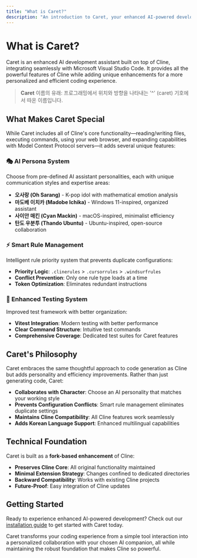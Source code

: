 ```yaml
---
title: "What is Caret?"
description: "An introduction to Caret, your enhanced AI-powered development assistant based on Cline."
---
```


# What is Caret?

Caret is an enhanced AI development assistant built on top of Cline, integrating seamlessly with Microsoft Visual Studio Code. It provides all the powerful features of Cline while adding unique enhancements for a more personalized and efficient coding experience.

> **Caret** 이름의 유래: 프로그래밍에서 위치와 방향을 나타내는 '^' (caret) 기호에서 따온 이름입니다.

## What Makes Caret Special

While Caret includes all of Cline's core functionality—reading/writing files, executing commands, using your web browser, and expanding capabilities with Model Context Protocol servers—it adds several unique features:

### 🎭 AI Persona System

Choose from pre-defined AI assistant personalities, each with unique communication styles and expertise areas:

- **오사랑 (Oh Sarang)** - K-pop idol with mathematical emotion analysis
- **마도베 이치카 (Madobe Ichika)** - Windows 11-inspired, organized assistant
- **사이안 매킨 (Cyan Mackin)** - macOS-inspired, minimalist efficiency
- **탄도 우분투 (Thando Ubuntu)** - Ubuntu-inspired, open-source collaboration

### ⚡ Smart Rule Management

Intelligent rule priority system that prevents duplicate configurations:

- **Priority Logic**: `.clinerules` > `.cursorrules` > `.windsurfrules`
- **Conflict Prevention**: Only one rule type loads at a time
- **Token Optimization**: Eliminates redundant instructions

### 🧪 Enhanced Testing System

Improved test framework with better organization:

- **Vitest Integration**: Modern testing with better performance
- **Clear Command Structure**: Intuitive test commands
- **Comprehensive Coverage**: Dedicated test suites for Caret features

## Caret's Philosophy

Caret embraces the same thoughtful approach to code generation as Cline but adds personality and efficiency improvements. Rather than just generating code, Caret:

- **Collaborates with Character**: Choose an AI personality that matches your working style
- **Prevents Configuration Conflicts**: Smart rule management eliminates duplicate settings
- **Maintains Cline Compatibility**: All Cline features work seamlessly
- **Adds Korean Language Support**: Enhanced multilingual capabilities

## Technical Foundation

Caret is built as a **fork-based enhancement** of Cline:

- **Preserves Cline Core**: All original functionality maintained
- **Minimal Extension Strategy**: Changes confined to dedicated directories
- **Backward Compatibility**: Works with existing Cline projects
- **Future-Proof**: Easy integration of Cline updates

## Getting Started

Ready to experience enhanced AI-powered development? Check out our [installation guide](./installing-caret) to get started with Caret today.

Caret transforms your coding experience from a simple tool interaction into a personalized collaboration with your chosen AI companion, all while maintaining the robust foundation that makes Cline so powerful.
